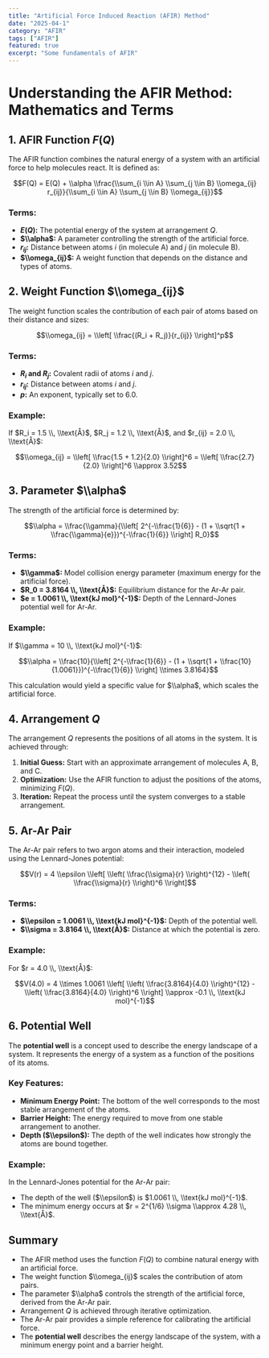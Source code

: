 ```yaml
---
title: "Artificial Force Induced Reaction (AFIR) Method"
date: "2025-04-1"
category: "AFIR"
tags: ["AFIR"]
featured: true
excerpt: "Some fundamentals of AFIR"
---
```


# Understanding the AFIR Method: Mathematics and Terms

## 1. AFIR Function $F(Q)$

The AFIR function combines the natural energy of a system with an artificial force to help molecules react. It is defined as:

$$F(Q) = E(Q) + \\alpha \\frac{\\sum_{i \\in A} \\sum_{j \\in B} \\omega_{ij} r_{ij}}{\\sum_{i \\in A} \\sum_{j \\in B} \\omega_{ij}}$$

### Terms:
- **$E(Q)$:** The potential energy of the system at arrangement $Q$.
- **$\\alpha$:** A parameter controlling the strength of the artificial force.
- **$r_{ij}$:** Distance between atoms $i$ (in molecule A) and $j$ (in molecule B).
- **$\\omega_{ij}$:** A weight function that depends on the distance and types of atoms.

## 2. Weight Function $\\omega_{ij}$

The weight function scales the contribution of each pair of atoms based on their distance and sizes:

$$\\omega_{ij} = \\left[ \\frac{(R_i + R_j)}{r_{ij}} \\right]^p$$

### Terms:
- **$R_i$ and $R_j$:** Covalent radii of atoms $i$ and $j$.
- **$r_{ij}$:** Distance between atoms $i$ and $j$.
- **$p$:** An exponent, typically set to 6.0.

### Example:
If $R_i = 1.5 \\, \\text{Å}$, $R_j = 1.2 \\, \\text{Å}$, and $r_{ij} = 2.0 \\, \\text{Å}$:

$$\\omega_{ij} = \\left[ \\frac{1.5 + 1.2}{2.0} \\right]^6 = \\left[ \\frac{2.7}{2.0} \\right]^6 \\approx 3.52$$

## 3. Parameter $\\alpha$

The strength of the artificial force is determined by:

$$\\alpha = \\frac{\\gamma}{\\left[ 2^{-\\frac{1}{6}} - (1 + \\sqrt{1 + \\frac{\\gamma}{e}})^{-\\frac{1}{6}} \\right] R_0}$$

### Terms:
- **$\\gamma$:** Model collision energy parameter (maximum energy for the artificial force).
- **$R_0 = 3.8164 \\, \\text{Å}$:** Equilibrium distance for the Ar-Ar pair.
- **$e = 1.0061 \\, \\text{kJ mol}^{-1}$:** Depth of the Lennard-Jones potential well for Ar-Ar.

### Example:
If $\\gamma = 10 \\, \\text{kJ mol}^{-1}$:

$$\\alpha = \\frac{10}{\\left[ 2^{-\\frac{1}{6}} - (1 + \\sqrt{1 + \\frac{10}{1.0061}})^{-\\frac{1}{6}} \\right] \\times 3.8164}$$

This calculation would yield a specific value for $\\alpha$, which scales the artificial force.

## 4. Arrangement $Q$

The arrangement $Q$ represents the positions of all atoms in the system. It is achieved through:

1. **Initial Guess:** Start with an approximate arrangement of molecules A, B, and C.
2. **Optimization:** Use the AFIR function to adjust the positions of the atoms, minimizing $F(Q)$.
3. **Iteration:** Repeat the process until the system converges to a stable arrangement.

## 5. Ar-Ar Pair

The Ar-Ar pair refers to two argon atoms and their interaction, modeled using the Lennard-Jones potential:

$$V(r) = 4 \\epsilon \\left[ \\left( \\frac{\\sigma}{r} \\right)^{12} - \\left( \\frac{\\sigma}{r} \\right)^6 \\right]$$

### Terms:
- **$\\epsilon = 1.0061 \\, \\text{kJ mol}^{-1}$:** Depth of the potential well.
- **$\\sigma = 3.8164 \\, \\text{Å}$:** Distance at which the potential is zero.

### Example:
For $r = 4.0 \\, \\text{Å}$:

$$V(4.0) = 4 \\times 1.0061 \\left[ \\left( \\frac{3.8164}{4.0} \\right)^{12} - \\left( \\frac{3.8164}{4.0} \\right)^6 \\right] \\approx -0.1 \\, \\text{kJ mol}^{-1}$$

## 6. Potential Well

The **potential well** is a concept used to describe the energy landscape of a system. It represents the energy of a system as a function of the positions of its atoms.

### Key Features:
- **Minimum Energy Point:** The bottom of the well corresponds to the most stable arrangement of the atoms.
- **Barrier Height:** The energy required to move from one stable arrangement to another.
- **Depth ($\\epsilon$):** The depth of the well indicates how strongly the atoms are bound together.

### Example:
In the Lennard-Jones potential for the Ar-Ar pair:
- The depth of the well ($\\epsilon$) is $1.0061 \\, \\text{kJ mol}^{-1}$.
- The minimum energy occurs at $r = 2^{1/6} \\sigma \\approx 4.28 \\, \\text{Å}$.

## Summary

- The AFIR method uses the function $F(Q)$ to combine natural energy with an artificial force.
- The weight function $\\omega_{ij}$ scales the contribution of atom pairs.
- The parameter $\\alpha$ controls the strength of the artificial force, derived from the Ar-Ar pair.
- Arrangement $Q$ is achieved through iterative optimization.
- The Ar-Ar pair provides a simple reference for calibrating the artificial force.
- The **potential well** describes the energy landscape of the system, with a minimum energy point and a barrier height.